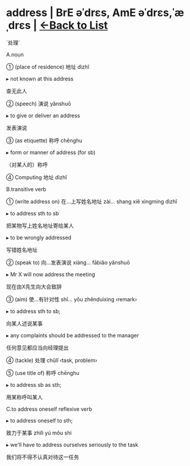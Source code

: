 = address | BrE əˈdrɛs, AmE əˈdrɛs,ˈæˌdrɛs | [[/wordsi|<-Back to List]] =
`处理`

A.noun

① (place of residence) 地址 dìzhǐ

▸ not known at this address

查无此人

② (speech) 演说 yǎnshuō

▸ to give or deliver an address

发表演说

③ (as etiquette) 称呼 chēnghu

▸ form or manner of address (for sb)

（对某人的）称呼

④ Computing 地址 dìzhǐ

B.transitive verb

① (write address on) 在…上写姓名地址 zài… shang xiě xìngmíng dìzhǐ

▸ to address sth to sb

把某物写上姓名地址寄给某人

▸ to be wrongly addressed

写错姓名地址

② (speak to) 向…发表演说 xiàng… fābiǎo yǎnshuō

▸ Mr X will now address the meeting

现在由X先生向大会致辞

③ (aim) 使…有针对性 shǐ… yǒu zhēnduìxìng ‹remark›

▸ to address sth to sb;

向某人述说某事

▸ any complaints should be addressed to the manager

任何意见都应当向经理提出

④ (tackle) 处理 chǔlǐ ‹task, problem›

⑤ (use title of) 称呼 chēnghu

▸ to address sb as sth;

用某称呼叫某人

C.to address oneself reflexive verb

▸ to address oneself to sth;

致力于某事 zhìlì yú mǒu shì

▸ we'll have to address ourselves seriously to the task

我们将不得不认真对待这一任务

